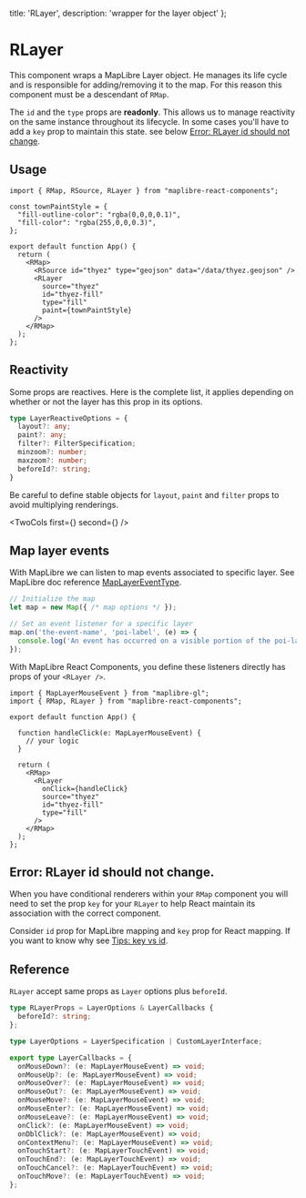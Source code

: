   title: 'RLayer',
  description: 'wrapper for the layer object'
};


# RLayer

This component wraps a MapLibre Layer object. He manages its life cycle and is
responsible for adding/removing it to the map. For this reason this component
must be a descendant of `RMap`.

The `id` and the `type` props are **readonly**. This allows us to manage
reactivity on the same instance throughout its lifecycle. In some cases you'll have
to add a `key` prop to maintain this state. see below [Error: RLayer id should not change](#error-rlayer-id-should-not-change).


## Usage

```tsx
import { RMap, RSource, RLayer } from "maplibre-react-components";

const townPaintStyle = {
  "fill-outline-color": "rgba(0,0,0,0.1)",
  "fill-color": "rgba(255,0,0,0.3)",
};

export default function App() {
  return (
    <RMap>
      <RSource id="thyez" type="geojson" data="/data/thyez.geojson" />
      <RLayer
        source="thyez"
        id="thyez-fill"
        type="fill"
        paint={townPaintStyle}
      />
    </RMap>
  );
};
```

## Reactivity

Some props are reactives. Here is the complete list, it applies depending on whether or not the layer
has this prop in its options.

```ts
type LayerReactiveOptions = {
  layout?: any;
  paint?: any;
  filter?: FilterSpecification;
  minzoom?: number;
  maxzoom?: number;
  beforeId?: string;
}

```

Be careful to define stable objects for `layout`, `paint` and `filter` props to avoid multiplying renderings.


<TwoCols first={<ShikiContent html={layoutPaintCode} />} second={<LayoutPaint />} />

## Map layer events

With MapLibre we can listen to map events associated to specific layer. See MapLibre doc reference [MapLayerEventType](https://maplibre.org/maplibre-gl-js/docs/API/type-aliases/MapLayerEventType/).

```ts
// Initialize the map
let map = new Map({ /* map options */ });

// Set an event listener for a specific layer
map.on('the-event-name', 'poi-label', (e) => {
  console.log('An event has occurred on a visible portion of the poi-label layer');
});

```

With MapLibre React Components, you define these listeners directly has props of your `<RLayer />`.

```tsx
import { MapLayerMouseEvent } from "maplibre-gl";
import { RMap, RLayer } from "maplibre-react-components";

export default function App() {

  function handleClick(e: MapLayerMouseEvent) {
    // your logic
  }

  return (
    <RMap>
      <RLayer
        onClick={handleClick}
        source="thyez"
        id="thyez-fill"
        type="fill"
      />
    </RMap>
  );
};

```


## Error: RLayer id should not change.

When you have conditional renderers within your `RMap` component you will need to set the
prop `key` for your `RLayer` to help React maintain its association with the correct component.

Consider `id` prop for MapLibre mapping and `key` prop for React mapping. If you want to know
why see [Tips: key vs id](/tips#error-id-should-not-change-key-vs-id).


## Reference

`RLayer` accept same props as `Layer` options plus `beforeId`.

```ts
type RLayerProps = LayerOptions & LayerCallbacks {
  beforeId?: string;
};

type LayerOptions = LayerSpecification | CustomLayerInterface;
```




```ts
export type LayerCallbacks = {
  onMouseDown?: (e: MapLayerMouseEvent) => void;
  onMouseUp?: (e: MapLayerMouseEvent) => void;
  onMouseOver?: (e: MapLayerMouseEvent) => void;
  onMouseOut?: (e: MapLayerMouseEvent) => void;
  onMouseMove?: (e: MapLayerMouseEvent) => void;
  onMouseEnter?: (e: MapLayerMouseEvent) => void;
  onMouseLeave?: (e: MapLayerMouseEvent) => void;
  onClick?: (e: MapLayerMouseEvent) => void;
  onDblClick?: (e: MapLayerMouseEvent) => void;
  onContextMenu?: (e: MapLayerMouseEvent) => void;
  onTouchStart?: (e: MapLayerTouchEvent) => void;
  onTouchEnd?: (e: MapLayerTouchEvent) => void;
  onTouchCancel?: (e: MapLayerTouchEvent) => void;
  onTouchMove?: (e: MapLayerTouchEvent) => void;
};
```
